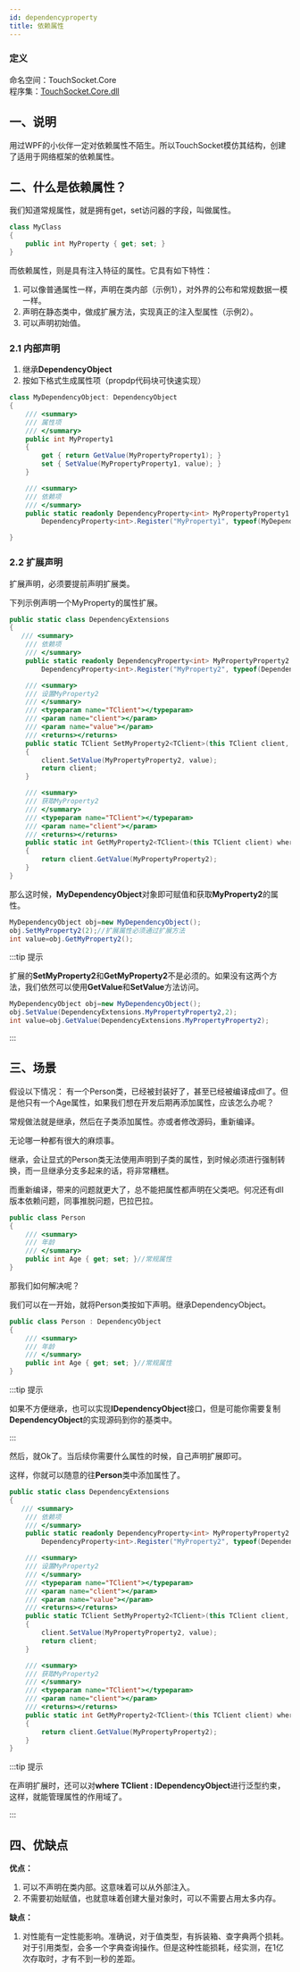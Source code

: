 ```yaml
---
id: dependencyproperty
title: 依赖属性
---
```


### 定义

命名空间：TouchSocket.Core <br/>
程序集：[TouchSocket.Core.dll](https://www.nuget.org/packages/TouchSocket.Core)


## 一、说明
用过WPF的小伙伴一定对依赖属性不陌生。所以TouchSocket模仿其结构，创建了适用于网络框架的依赖属性。


## 二、什么是依赖属性？

我们知道常规属性，就是拥有get，set访问器的字段，叫做属性。
```csharp
class MyClass
{
    public int MyProperty { get; set; }
}
```
而依赖属性，则是具有注入特征的属性。它具有如下特性：

1. 可以像普通属性一样，声明在类内部（示例1），对外界的公布和常规数据一模一样。
2. 声明在静态类中，做成扩展方法，实现真正的注入型属性（示例2）。
3. 可以声明初始值。

### 2.1 内部声明

1. 继承**DependencyObject**
2. 按如下格式生成属性项（propdp代码块可快速实现）
```csharp
class MyDependencyObject: DependencyObject
{
    /// <summary>
    /// 属性项
    /// </summary>
    public int MyProperty1
    {
        get { return GetValue(MyPropertyProperty1); }
        set { SetValue(MyPropertyProperty1, value); }
    }

    /// <summary>
    /// 依赖项
	/// </summary>
	public static readonly DependencyProperty<int> MyPropertyProperty1 =
    	DependencyProperty<int>.Register("MyProperty1", typeof(MyDependencyObject), 10);

}
```

### 2.2 扩展声明

扩展声明，必须要提前声明扩展类。

下列示例声明一个MyProperty的属性扩展。

```csharp
public static class DependencyExtensions
{
   /// <summary>
    /// 依赖项
	/// </summary>
	public static readonly DependencyProperty<int> MyPropertyProperty2 =
    	DependencyProperty<int>.Register("MyProperty2", typeof(DependencyExtensions), 10);

    /// <summary>
    /// 设置MyProperty2
    /// </summary>
    /// <typeparam name="TClient"></typeparam>
    /// <param name="client"></param>
    /// <param name="value"></param>
    /// <returns></returns>
    public static TClient SetMyProperty2<TClient>(this TClient client, int value) where TClient : IDependencyObject
    {
        client.SetValue(MyPropertyProperty2, value);
        return client;
    }

    /// <summary>
    /// 获取MyProperty2
    /// </summary>
    /// <typeparam name="TClient"></typeparam>
    /// <param name="client"></param>
    /// <returns></returns>
    public static int GetMyProperty2<TClient>(this TClient client) where TClient : IDependencyObject
    {
        return client.GetValue(MyPropertyProperty2);
    }
}
```

那么这时候，**MyDependencyObject**对象即可赋值和获取**MyProperty2**的属性。

```csharp {2-3}
MyDependencyObject obj=new MyDependencyObject();
obj.SetMyProperty2(2);//扩展属性必须通过扩展方法
int value=obj.GetMyProperty2();
```

:::tip 提示

扩展的**SetMyProperty2**和**GetMyProperty2**不是必须的。如果没有这两个方法，我们依然可以使用**GetValue**和**SetValue**方法访问。

```csharp {2-3}
MyDependencyObject obj=new MyDependencyObject();
obj.SetValue(DependencyExtensions.MyPropertyProperty2,2);
int value=obj.GetValue(DependencyExtensions.MyPropertyProperty2);
```

:::  

## 三、场景

假设以下情况：
有一个Person类，已经被封装好了，甚至已经被编译成dll了。但是他只有一个Age属性，如果我们想在开发后期再添加属性，应该怎么办呢？

常规做法就是继承，然后在子类添加属性。亦或者修改源码，重新编译。

无论哪一种都有很大的麻烦事。

继承，会让显式的Person类无法使用声明到子类的属性，到时候必须进行强制转换，而一旦继承分支多起来的话，将非常糟糕。

而重新编译，带来的问题就更大了，总不能把属性都声明在父类吧。何况还有dll版本依赖问题，同事推脱问题，巴拉巴拉。

```csharp
public class Person
{
    /// <summary>
    /// 年龄
    /// </summary>
    public int Age { get; set; }//常规属性
}
```

那我们如何解决呢？

我们可以在一开始，就将Person类按如下声明。继承DependencyObject。

```csharp
public class Person : DependencyObject
{
    /// <summary>
    /// 年龄
    /// </summary>
    public int Age { get; set; }//常规属性
}
```

:::tip 提示

如果不方便继承，也可以实现**IDependencyObject**接口，但是可能你需要复制**DependencyObject**的实现源码到你的基类中。

:::  

然后，就Ok了。当后续你需要什么属性的时候，自己声明扩展即可。

这样，你就可以随意的往**Person**类中添加属性了。

```csharp
public static class DependencyExtensions
{
   /// <summary>
    /// 依赖项
	/// </summary>
	public static readonly DependencyProperty<int> MyPropertyProperty2 =
    	DependencyProperty<int>.Register("MyProperty2", typeof(DependencyExtensions), 10);

    /// <summary>
    /// 设置MyProperty2
    /// </summary>
    /// <typeparam name="TClient"></typeparam>
    /// <param name="client"></param>
    /// <param name="value"></param>
    /// <returns></returns>
    public static TClient SetMyProperty2<TClient>(this TClient client, int value) where TClient : IDependencyObject
    {
        client.SetValue(MyPropertyProperty2, value);
        return client;
    }

    /// <summary>
    /// 获取MyProperty2
    /// </summary>
    /// <typeparam name="TClient"></typeparam>
    /// <param name="client"></param>
    /// <returns></returns>
    public static int GetMyProperty2<TClient>(this TClient client) where TClient : IDependencyObject
    {
        return client.GetValue(MyPropertyProperty2);
    }
}
```

:::tip 提示

在声明扩展时，还可以对**where TClient : IDependencyObject**进行泛型约束，这样，就能管理属性的作用域了。

:::  

## 四、优缺点

**优点：**

1. 可以不声明在类内部。这意味着可以从外部注入。
2. 不需要初始赋值，也就意味着创建大量对象时，可以不需要占用太多内存。

**缺点：**

1. 对性能有一定性能影响。准确说，对于值类型，有拆装箱、查字典两个损耗。对于引用类型，会多一个字典查询操作。但是这种性能损耗，经实测，在1亿次存取时，才有不到一秒的差距。


